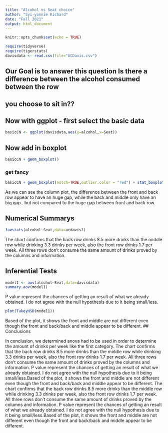 ```yaml
---
title: "Alcohol vs Seat choice"
author: "Syi-yonnie Richard"
date: "Fall 2021"
output: html_document
---
```


```r
knitr::opts_chunk$set(echo = TRUE)
```

```r
require(tidyverse)
require(tigerstats)
davisdata <- read.csv(file="UCDavis.csv")
```
## Our Goal is to answer this question Is there a difference between the alcohol consumed between the row
## you choose to sit in??

  
## Now with ggplot - first select the basic data

```r
basicCN <- ggplot(davisdata,aes(y=alcohol,x=Seat))
```
## Now add in boxplot

```r
basicCN + geom_boxplot()
```
  
  
### get fancy  

```r
basicCN + geom_boxplot(notch=TRUE,outlier.color = "red") + stat_boxplot(geom ='errorbar') + labs(title="Fancy notch boxplot \n with 2 lines")
```

  As we can see the column plot, the difference between the front and back row appear to have an huge gap, while the back and middle only have an big gap.. but not compared to the huge gap between front and back row.

## Numerical Summarys 
```r
favstats(alcohol~Seat,data=ucdavis1)
```

  The chart confirms that the back row drinks 8.5 more drinks than the middle row while drinking 3.3 drinks per week, also the front row drinks 1.7 per week. All three rows don't consume the same amount of drinks proved by the columns and information. 

## Inferential Tests
```r
model1 <- aov(alcohol~Seat,data=davisdata)
summary.aov(model1)
```
  P value represent the chances of getting an result of what we already obtained. I do not agree with the null hypothesis due to it being small/less.
  
```r
plot(TukeyHSD(model1))
```

Based of the plot, it shows the front and middle are not different even though the front and back/back and middle appear to be different.
## Conclusions

  In conclusion, we determined anova had to be used in order to determine the amount of drinks per week like the first category.
The chart confirms that the back row drinks 8.5 more drinks than the middle row while drinking 3.3 drinks per week, also the front row drinks 1.7 per week. All three rows don't consume the same amount of drinks proved by the columns and information. P value represent the chances of getting an result of what we already obtained. I do not agree with the null hypothesis due to it being small/less.Based of the plot, it shows the front and middle are not different even though the front and back/back and middle appear to be different.
The chart confirms that the back row drinks 8.5 more drinks than the middle row while drinking 3.3 drinks per week, also the front row drinks 1.7 per week. All three rows don't consume the same amount of drinks proved by the columns and information. P value represent the chances of getting an result of what we already obtained. I do not agree with the null hypothesis due to it being small/less.Based of the plot, it shows the front and middle are not different even though the front and back/back and middle appear to be different.

